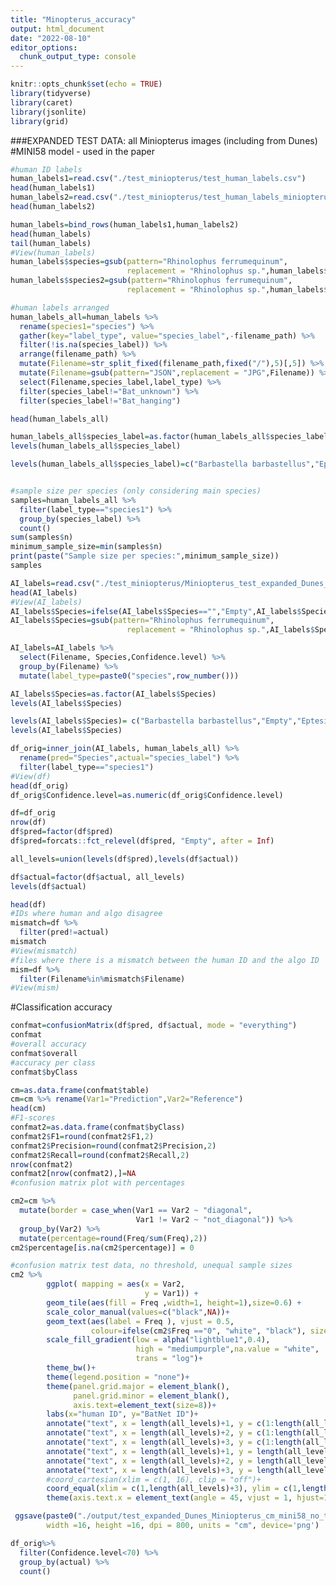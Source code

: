 ```yaml
---
title: "Minopterus_accuracy"
output: html_document
date: "2022-08-10"
editor_options: 
  chunk_output_type: console
---
```


```r
knitr::opts_chunk$set(echo = TRUE)
library(tidyverse)
library(caret)
library(jsonlite)
library(grid)
```

###EXPANDED TEST DATA: all Miniopterus images (including from Dunes)
#MINI58 model - used in the paper

```r
#human ID labels
human_labels1=read.csv("./test_miniopterus/test_human_labels.csv")
head(human_labels1)
human_labels2=read.csv("./test_miniopterus/test_human_labels_miniopterus.csv")
head(human_labels2)

human_labels=bind_rows(human_labels1,human_labels2)
head(human_labels)
tail(human_labels)
#View(human_labels)
human_labels$species=gsub(pattern="Rhinolophus ferrumequinum", 
                          replacement = "Rhinolophus sp.",human_labels$species)
human_labels$species2=gsub(pattern="Rhinolophus ferrumequinum", 
                          replacement = "Rhinolophus sp.",human_labels$species2)

#human labels arranged
human_labels_all=human_labels %>% 
  rename(species1="species") %>% 
  gather(key="label_type", value="species_label",-filename_path) %>% 
  filter(!is.na(species_label)) %>% 
  arrange(filename_path) %>% 
  mutate(Filename=str_split_fixed(filename_path,fixed("/"),5)[,5]) %>% 
  mutate(Filename=gsub(pattern="JSON",replacement = "JPG",Filename)) %>% 
  select(Filename,species_label,label_type) %>% 
  filter(species_label!="Bat_unknown") %>% 
  filter(species_label!="Bat_hanging")

head(human_labels_all)

human_labels_all$species_label=as.factor(human_labels_all$species_label)
levels(human_labels_all$species_label)

levels(human_labels_all$species_label)=c("Barbastella barbastellus","Eptesicus serotinus","Miniopterus schreibersii","Myotis bechsteinii","Myotis dasycneme","Myotis daubentonii","Myotis emarginatus","Myotis myotis","Myotis brandtii", "Myotis nattereri","Nyctalus noctula","Pipistrellus sp.","Plecotus sp.","Rhinolophus sp.")


#sample size per species (only considering main species)
samples=human_labels_all %>% 
  filter(label_type=="species1") %>% 
  group_by(species_label) %>% 
  count() 
sum(samples$n)
minimum_sample_size=min(samples$n)
print(paste("Sample size per species:",minimum_sample_size))
samples
```


```r
AI_labels=read.csv("./test_miniopterus/Miniopterus_test_expanded_Dunes_E10_LR0001_Mini58.csv", sep=";")
head(AI_labels)
#View(AI_labels)
AI_labels$Species=ifelse(AI_labels$Species=="","Empty",AI_labels$Species)
AI_labels$Species=gsub(pattern="Rhinolophus ferrumequinum", 
                          replacement = "Rhinolophus sp.",AI_labels$Species)

AI_labels=AI_labels %>% 
  select(Filename, Species,Confidence.level) %>% 
  group_by(Filename) %>% 
  mutate(label_type=paste0("species",row_number()))

AI_labels$Species=as.factor(AI_labels$Species)
levels(AI_labels$Species)

levels(AI_labels$Species)= c("Barbastella barbastellus","Empty","Eptesicus serotinus","Miniopterus schreibersii","Myotis bechsteinii","Myotis dasycneme","Myotis daubentonii","Myotis emarginatus","Myotis myotis","Myotis brandtii","Myotis nattereri","Nyctalus noctula","Pipistrellus sp.","Plecotus sp.","Rhinolophus sp.")
levels(AI_labels$Species)

```

```r
df_orig=inner_join(AI_labels, human_labels_all) %>% 
  rename(pred="Species",actual="species_label") %>% 
  filter(label_type=="species1")
#View(df)
head(df_orig)
df_orig$Confidence.level=as.numeric(df_orig$Confidence.level)

df=df_orig
nrow(df)
df$pred=factor(df$pred)
df$pred=forcats::fct_relevel(df$pred, "Empty", after = Inf)

all_levels=union(levels(df$pred),levels(df$actual))

df$actual=factor(df$actual, all_levels)
levels(df$actual)

head(df)
#IDs where human and algo disagree
mismatch=df %>% 
  filter(pred!=actual)
mismatch
#View(mismatch)
#files where there is a mismatch between the human ID and the algo ID
mism=df %>% 
  filter(Filename%in%mismatch$Filename)
#View(mism)
```

#Classification accuracy
```r
confmat=confusionMatrix(df$pred, df$actual, mode = "everything")
confmat
#overall accuracy
confmat$overall
#accuracy per class
confmat$byClass
```

```r
cm=as.data.frame(confmat$table)
cm=cm %>% rename(Var1="Prediction",Var2="Reference")
head(cm)
#F1-scores
confmat2=as.data.frame(confmat$byClass)
confmat2$F1=round(confmat2$F1,2)
confmat2$Precision=round(confmat2$Precision,2)
confmat2$Recall=round(confmat2$Recall,2)
nrow(confmat2)
confmat2[nrow(confmat2),]=NA
#confusion matrix plot with percentages

cm2=cm %>% 
  mutate(border = case_when(Var1 == Var2 ~ "diagonal", 
                            Var1 != Var2 ~ "not_diagonal")) %>% 
  group_by(Var2) %>% 
  mutate(percentage=round(Freq/sum(Freq),2))
cm2$percentage[is.na(cm2$percentage)] = 0

```

```r
#confusion matrix test data, no threshold, unequal sample sizes
cm2 %>% 
        ggplot( mapping = aes(x = Var2,
                              y = Var1)) +
        geom_tile(aes(fill = Freq ,width=1, height=1),size=0.6) +
        scale_color_manual(values=c("black",NA))+ 
        geom_text(aes(label = Freq ), vjust = 0.5,
                  colour=ifelse(cm2$Freq =="0", "white", "black"), size=2.5) +
        scale_fill_gradient(low = alpha("lightblue1",0.4),
                            high = "mediumpurple",na.value = "white",
                            trans = "log")+
        theme_bw()+
        theme(legend.position = "none")+
        theme(panel.grid.major = element_blank(), 
              panel.grid.minor = element_blank(),
              axis.text=element_text(size=8))+
        labs(x="human ID", y="BatNet ID")+
        annotate("text", x = length(all_levels)+1, y = c(1:length(all_levels)), label = confmat2$F1,size=2.5)+
        annotate("text", x = length(all_levels)+2, y = c(1:length(all_levels)), label = confmat2$Precision,size=2.5)+
        annotate("text", x = length(all_levels)+3, y = c(1:length(all_levels)), label = confmat2$Recall,size=2.5)+
        annotate("text", x = length(all_levels)+1, y = length(all_levels)+1, label ="F1-score", size=2.5,angle=45,vjust=0,hjust=0.4)+
        annotate("text", x = length(all_levels)+2, y = length(all_levels)+1, label ="Precision",size=2.5,angle=45,vjust=0,hjust=0.4)+
        annotate("text", x = length(all_levels)+3, y = length(all_levels)+1, label ="Recall",size=2.5,angle=45,vjust=0,hjust=0.4)+
        #coord_cartesian(xlim = c(1, 16), clip = "off")+
        coord_equal(xlim = c(1,length(all_levels)+3), ylim = c(1,length(all_levels)),expand=T,clip = "off")+
        theme(axis.text.x = element_text(angle = 45, vjust = 1, hjust=1))

 ggsave(paste0("./output/test_expanded_Dunes_Miniopterus_cm_mini58_no_th.png"),
        width =16, height =16, dpi = 800, units = "cm", device='png')

df_orig%>% 
  filter(Confidence.level<70) %>% 
  group_by(actual) %>% 
  count() 
```
